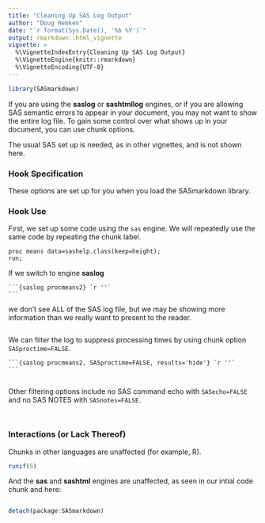 ```yaml
---
title: "Cleaning Up SAS Log Output"
author: "Doug Hemken"
date: "`r format(Sys.Date(), '%b %Y')`"
output: rmarkdown::html_vignette
vignette: >
  %\VignetteIndexEntry{Cleaning Up SAS Log Output}
  %\VignetteEngine{knitr::rmarkdown}
  %\VignetteEncoding{UTF-8}
---
```



```r
library(SASmarkdown)
```


If you are using the **saslog** or **sashtmllog** engines, or if you
are allowing SAS semantic errors to appear in your document, you may
not want to show the entire log file.  To gain some control over
what shows up in your document, you can use chunk options.


The usual SAS set up is needed, as in other vignettes, and is not
shown here.

### Hook Specification
These options are set up for you when you load the SASmarkdown library.


### Hook Use
First, we set up some code using the `sas` engine.  We will
repeatedly use the same code by repeating the chunk label.
```sas
proc means data=sashelp.class(keep=height);
run;
```

If we switch to engine **saslog**

    ```{saslog procmeans2} `r ''`
    ```

we don't see ALL of the SAS log file, but we may be showing
more information than we really want to present to the reader.
```saslog
```

We can filter the log to suppress processing times by 
using chunk option `SASproctime=FALSE`.

    ```{saslog procmeans2, SASproctime=FALSE, results='hide'} `r ''`
    ```

```saslog
```

Other filtering options include no SAS command echo with
`SASecho=FALSE` and no SAS NOTES with `SASnotes=FALSE`.

```saslog
```

```saslog
```

### Interactions (or Lack Thereof)
Chunks in other languages are unaffected (for example, R).
```r
runif(5)
```

And the **sas** and **sashtml** engines are unaffected, as seen
in our intial code chunk and here:
```sashtml
```

```r
detach(package:SASmarkdown)
```